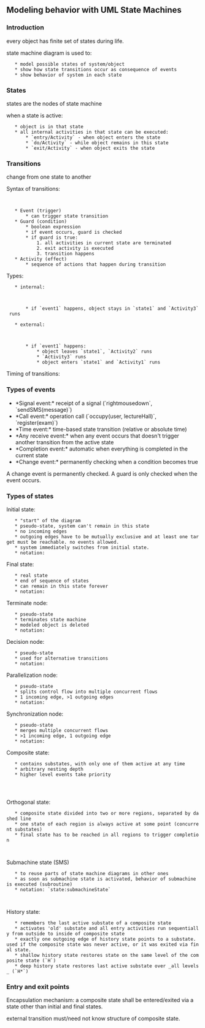 == Modeling behavior with UML State Machines ==
=== Introduction ===
every object has finite set of states during life.

state machine diagram is used to:
    * model possible states of system/object
    * show how state transitions occur as consequence of events
    * show behavior of system in each state

{{file:img/simple-example.png|Simple example}}

=== States ===
states are the nodes of state machine

when a state is active:
    * object is in that state
    * all internal activities in that state can be executed:
        * `entry/Activity` - when object enters the state
        * `do/Activity` - while object remains in this state
        * `exit/Activity` - when object exits the state

=== Transitions ===
change from one state to another

{{file:img/transition-diagram.png|Transition diagram}}

Syntax of transitions:
    
    {{file:img/syntax-of-transitions.png|Syntax of transitions}}
    
    * Event (trigger)
        * can trigger state transition
    * Guard (condition)
        * boolean expression
        * if event occurs, guard is checked
        * if guard is true:
            1. all activities in current state are terminated
            2. exit activity is executed
            3. transition happens
    * Activity (effect)
        * sequence of actions that happen during transition

Types:
    * internal:

        {{file:img/internal-state-transition.png|Internal state transition}}

        * if `event1` happens, object stays in `state1` and `Activity3` runs

    * external:

        {{file:img/external-state-transition.png|External state transition}}

        * if `event1` happens:
            * object leaves `state1`, `Activity2` runs
            * `Activity3` runs
            * object enters `state1` and `Activity1` runs

Timing of transitions:

{{file:img/table-of-transition-timing.png|Table of transition timing}}

=== Types of events ===
* *Signal event:* receipt of a signal (`rightmousedown`, `sendSMS(message)`)
* *Call event:* operation call (`occupy(user, lectureHall)`, `register(exam)`)
* *Time event:* time-based state transition (relative or absolute time)
* *Any receive event:* when any event occurs that doesn't trigger another transition from the active state
* *Completion event:* automatic when everything is completed in the current state
* *Change event:* permanently checking when a condition becomes true

A change event is permanently checked. A guard is only checked when the event occurs.

=== Types of states ===
Initial state:
    * "start" of the diagram
    * pseudo-state, system can't remain in this state
    * no incoming edges
    * outgoing edges have to be mutually exclusive and at least one target must be reachable. no events allowed.
    * system immediately switches from initial state.
    * notation: {{file:img/initial-state-notation.png|Initial state notation}}

Final state:
    * real state
    * end of sequence of states
    * can remain in this state forever
    * notation: {{file:img/final-state-notation.png|Final state notation}}

Terminate node:
    * pseudo-state
    * terminates state machine
    * modeled object is deleted
    * notation: {{file:img/terminate-node-notation.png|Terminate node notation}}

Decision node:
    * pseudo-state
    * used for alternative transitions
    * notation: {{file:img/decision-node-notation.png|Decision node notation}}

Parallelization node:
    * pseudo-state
    * splits control flow into multiple concurrent flows
    * 1 incoming edge, >1 outgoing edges
    * notation: {{file:img/parallelization-node-notation.png|Parallelization node notation}}

Synchronization node:
    * pseudo-state
    * merges multiple concurrent flows
    * >1 incoming edge, 1 outgoing edge
    * notation: {{file:img/synchronization-node-notation.png|Synchronization node notation}}

Composite state:
    * contains substates, with only one of them active at any time
    * arbitrary nesting depth
    * higher level events take priority

    {{file:img/composite-state-diagram.png|Composite state diagram}}
    
Orthogonal state:
    * composite state divided into two or more regions, separated by dashed line
    * one state of each region is always active at some point (concurrent substates)
    * final state has to be reached in all regions to trigger completion

    {{file:img/orthogonal-state-diagram.png|Orthogonal state diagram}}

Submachine state (SMS)
    * to reuse parts of state machine diagrams in other ones
    * as soon as submachine state is activated, behavior of submachine is executed (subroutine)
    * notation: `state:submachineState`

    {{file:img/submachine-state-diagram.png|Submachine state diagram}}

History state:
    * remembers the last active substate of a composite state
    * activates 'old' substate and all entry activities run sequentially from outside to inside of composite state
    * exactly one outgoing edge of history state points to a substate. used if the composite state was never active, or it was exited via final state.
    * shallow history state restores state on the same level of the composite state (`H`)
    * deep history state restores last active substate over _all levels_ (`H*`)

=== Entry and exit points ===
Encapsulation mechanism: a composite state shall be entered/exited via a state other than initial and final states.

external transition must/need not know structure of composite state.

